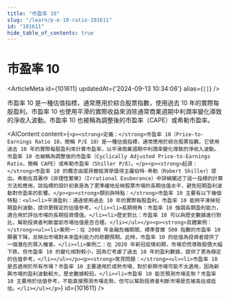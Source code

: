 ```yaml
---
title: "市盈率 10"
slug: "/learn/p-e-10-ratio-101611"
id: "101611"
hide_table_of_contents: true
---
```



# 市盈率 10

<ArticleMeta id={101611} updatedAt={'2024-09-13 10:34:06'} alias={`[]`} />
<div className='border-solid border-b border-t-0 my-4 border-[var(--ifm-color-gray-300)]' />

市盈率 10 是一種估值指標，通常應用於綜合股票指數，使用過去 10 年的實際每股盈利。市盈率 10 也使用平滑的實際收益來消除通常商業週期中利潤率變化導致的淨收入波動。市盈率 10 也被稱為調整後的市盈率（CAPE）或希勒市盈率。

<AIContent content={`<p><strong>定義：</strong>市盈率 10（Price-to-Earnings Ratio 10，簡稱 P/E 10）是一種估值指標，通常應用於綜合股票指數。它使用過去 10 年的實際每股盈利來計算市盈率，以平滑商業週期中利潤率變化導致的淨收入波動。市盈率 10 也被稱為調整後的市盈率（Cyclically Adjusted Price-to-Earnings Ratio，簡稱 CAPE）或希勒市盈率（Shiller P/E）。</p><p><strong>起源：</strong>市盈率 10 的概念由諾貝爾經濟學獎得主羅伯特·希勒（Robert Shiller）提出。希勒在其著作《非理性繁榮》（Irrational Exuberance）中詳細闡述了這一指標的計算方法和應用。該指標的設計初衷是為了更準確地反映股票市場的長期估值水平，避免短期盈利波動對市盈率的影響。</p><p><strong>類別與特點：</strong>市盈率 10 主要有以下幾個特點：<ul><li>平滑盈利：通過使用過去 10 年的實際每股盈利，市盈率 10 能夠平滑掉短期盈利波動，提供更穩定的估值參考。</li><li>長期視角：市盈率 10 強調長期盈利能力，適合用於評估市場的長期投資價值。</li><li>歷史對比：市盈率 10 可以與歷史數據進行對比，幫助投資者判斷當前市場估值是否合理。</li></ul></p><p><strong>具體案例：</strong><ul><li>案例一：在 2008 年金融危機期間，標準普爾 500 指數的市盈率 10 顯著下降，反映出市場對未來盈利能力的悲觀預期。此時，市盈率 10 的低值為投資者提供了一個潛在的買入機會。</li><li>案例二：在 2020 年新冠疫情初期，市場恐慌導致股價大幅下跌，但市盈率 10 的變化相對較小，因為它考慮了過去 10 年的盈利數據，提供了更為穩定的估值參考。</li></ul></p><p><strong>常見問題：</strong><ul><li>市盈率 10 是否適用於所有市場？市盈率 10 主要適用於成熟市場，對於新興市場可能不太適用，因為新興市場的盈利波動較大，歷史數據較短。</li><li>市盈率 10 能否預測市場走勢？市盈率 10 主要用於估值參考，不能直接預測市場走勢，但可以幫助投資者判斷市場是否被高估或低估。</li></ul></p>`} id={101611} />
